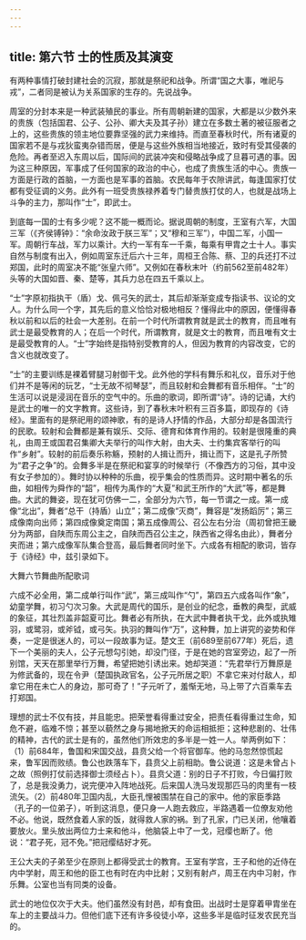 ```yaml
---
---
---
```

title: 第六节 士的性质及其演变
---




有两种事情打破封建社会的沉寂，那就是祭祀和战争。所谓“国之大事，唯祀与戎”，二者同是被认为关系国家的生存的。先说战争。

周室的分封本来是一种武装殖民的事业。所有周朝新建的国家，大都是以少数外来的贵族（包括国君、公子、公孙、卿大夫及其子孙）建立在多数土著的被征服者之上的，这些贵族的领主地位要靠坚强的武力来维持。而直至春秋时代，所有诸夏的国家若不是与戎狄蛮夷杂错而居，便是与这些外族相当地接近，致时有受其侵袭的危险。再者至迟入东周以后，国际间的武装冲突和侵略战争成了旦暮可遇的事。因为这三种原因，军事成了任何国家的政治的中心，也成了贵族生活的中心。贵族一方面是行政的首脑，一方面也是军事的首脑。农民每年于农隙讲武，每逢国家打仗都有受征调的义务。此外有一班受贵族禄养着专门替贵族打仗的人，也就是战场上斗争的主力，那叫作“士”，即武士。

到底每一国的士有多少呢？这不能一概而论。据说周朝的制度，王室有六军，大国三军（《齐侯镈钟》：“余命汝政于朕三军”；又“穆和三军”），中国二军，小国一军。周朝行车战，军力以乘计。大约一军有车一千乘，每乘有甲胄之士十人。事实自然与制度有出入，例如周室东迁后六十三年，周桓王合陈、蔡、卫的兵还打不过郑国，此时的周室决不能“张皇六师”。又例如在春秋末叶（约前562至前482年）头等的大国如晋、秦、楚等，其兵力总在四五千乘以上。

“士”字原初指执干（盾）戈、佩弓矢的武士，其后却渐渐变成专指读书、议论的文人。为什么同一个字，其先后的意义恰恰对极地相反？懂得此中的原因，便懂得春秋以前和以后的社会一大差别。在前一个时代所谓教育就是武士的教育，而且唯有武士是最受教育的人；在后一个时代，所谓教育，就是文士的教育，而且唯有文士是最受教育的人。“士”字始终是指特别受教育的人，但因为教育的内容改变，它的含义也就改变了。

“士”的主要训练是裸着臂腿习射御干戈。此外他的学科有舞乐和礼仪，音乐对于他们并不是等闲的玩艺，“士无故不彻琴瑟”，而且较射和会舞都有音乐相伴。“士”的生活可以说是浸润在音乐的空气中的。乐曲的歌词，即所谓“诗”。诗的记诵，大约是武士的唯一的文字教育。这些诗，到了春秋末叶积有三百多篇，即现存的《诗经》。里面有的是祭祀用的颂神歌，有的是诗人抒情的作品，大部分却是各国流行的民歌。较射和会舞都是兼有娱乐、交际、德育和体育作用的。较射是很隆重的典礼，由周王或国君召集卿大夫举行的叫作大射，由大夫、士约集宾客举行的叫作“乡射”。较射的前后奏乐称觞，预射的人揖让而升，揖让而下，这是孔子所赞为“君子之争”的。会舞多半是在祭祀和宴享的时候举行（不像西方的习俗，其中没有女子参加的）。舞时协以种种的乐曲，视乎集会的性质而异。这时期中著名的乐曲，如相传为舜作的“韶”，相传为禹作的“大夏”和武王所作的“大武”等，都是舞曲。大武的舞姿，现在犹可仿佛一二，全部分为六节，每一节谓之一成。第一成像“北出”，舞者“总干（持盾）山立”；第二成像“灭商”，舞容是“发扬蹈厉”；第三成像南向出师；第四成像奠定南国；第五成像周公、召公左右分治（周初曾把王畿分为两部，自陕而东周公主之，自陕而西召公主之，陕西省之得名由此），舞者分夹而进；第六成像军队集合登高，最后舞者同时坐下。六成各有相配的歌词，皆存于《诗经》中，兹引录如下。

大舞六节舞曲所配歌词



六成不必全用，第二成单行叫作“武”，第三成叫作“勺”，第四五六成各叫作“象”，幼童学舞，初习勺次习象。大武是周代的国乐，是创业的纪念，垂教的典型，武威的象征，其壮烈盖非韶夏可比。舞者必有所执，在大武中舞者执干戈，此外或执雉羽，或鹭羽，或斧钺，或弓矢。执羽的舞叫作“万”，这种舞，加上讲究的姿势和伴奏，一定是很迷人的，可以一段故事为证。楚文王（前689至前677年）死后，遗下一个美丽的夫人，公子元想勾引她，却没门径，于是在她的宫室旁边，起了一所别馆，天天在那里举行万舞，希望把她引诱出来。她却哭道：“先君举行万舞原是为修武备的，现在令尹（楚国执政官名，公子元所居之职）不拿它来对付敌人，却拿它用在未亡人的身边，那可奇了！”子元听了，羞惭无地，马上带了六百乘车去打郑国。

理想的武士不仅有技，并且能忠。把荣誉看得重过安全，把责任看得重过生命，知危不避，临难不惊；甚至以藐然之身与揭地掀天的命运相抵拒；这种悲剧的、壮伟的精神，古代的武士是有的，虽然他们所效忠的多半是一姓一人。举两例如下：（1）前684年，鲁国和宋国交战，县贲父给一个将官御车。他的马忽然惊慌起来，鲁军因而败绩。鲁公也跌落车下，县贲父上前相助。鲁公说道：这是未曾占卜之故（照例打仗前选择御士须经占卜）。县贲父道：别的日子不打败，今日偏打败了，总是我没勇力，说完便冲入阵地战死。后来国人洗马发现那匹马的肉里有一枝流矢。（2）前480年卫国内乱，大臣孔悝被围禁在自己的家中。他的家臣季路（孔子的一位弟子），听到这消息，便只身一人跑去救应，半路遇着一位僚友劝他不必。他说，既然食着人家的饭，就得救人家的祸。到了孔家，门已关闭，他嚷着要放火。里头放出两位力士来和他斗，他脑袋上中了一戈，冠缨也断了。他说：“君子死，冠不免。”把冠缨结好才死。

王公大夫的子弟至少在原则上都得受武士的教育。王室有学宫，王子和他的近侍在内中学射，周王和他的臣工也有时在内中比射；又别有射卢，周王在内中习射，作乐舞。公室也当有同类的设备。

武士的地位仅次于大夫。他们虽然没有封邑，却有食田。出战时士是穿着甲胄坐在车上的主要战斗力。但他们底下还有许多役徒小卒，这些多半是临时征发农民充当的。